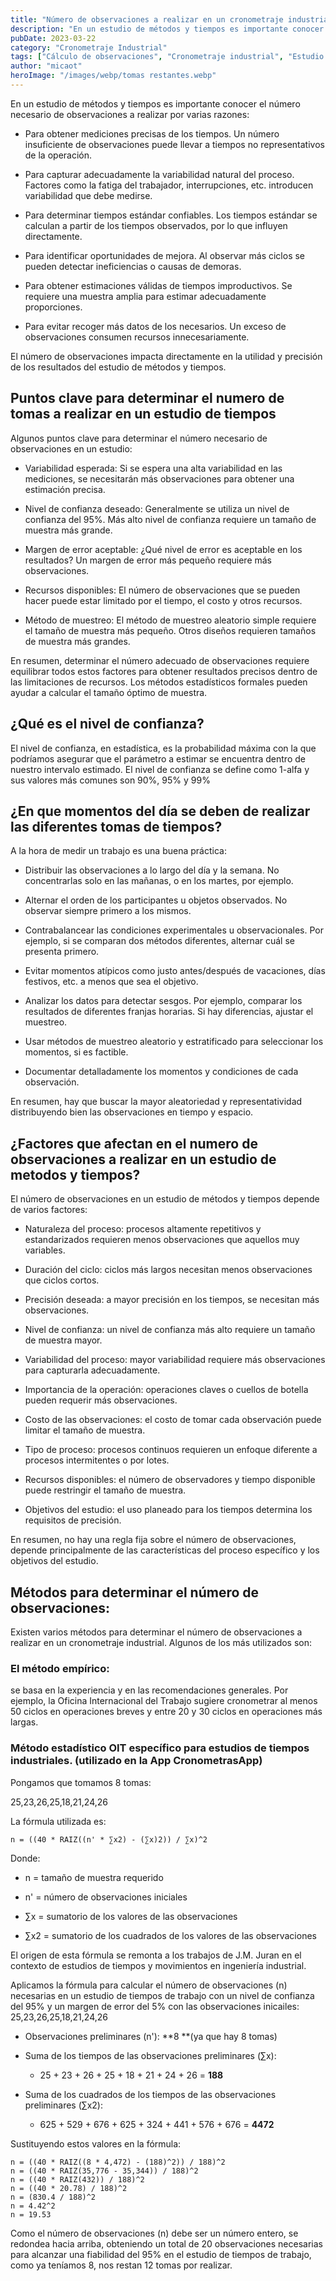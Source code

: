 ```yaml
---
title: "Número de observaciones a realizar en un cronometraje industrial"
description: "En un estudio de métodos y tiempos es importante conocer el número necesario de observaciones a realizar para obtener mediciones precisas y capturar la variabilidad del proceso."
pubDate: 2023-03-22
category: "Cronometraje Industrial"
tags: ["Cálculo de observaciones", "Cronometraje industrial", "Estudio de tiempos", "Fórmula OIT", "Ingeniería de métodos", "Margen de error", "Medición del trabajo", "Nivel de confianza", "Tamaño de muestra", "Variabilidad del proceso"]
author: "micaot"
heroImage: "/images/webp/tomas restantes.webp"
---
```



En un estudio de métodos y tiempos es importante conocer el número necesario de observaciones a realizar por varias razones:

- Para obtener mediciones precisas de los tiempos. Un número insuficiente de observaciones puede llevar a tiempos no representativos de la operación.

- Para capturar adecuadamente la variabilidad natural del proceso. Factores como la fatiga del trabajador, interrupciones, etc. introducen variabilidad que debe medirse.

- Para determinar tiempos estándar confiables. Los tiempos estándar se calculan a partir de los tiempos observados, por lo que influyen directamente.

- Para identificar oportunidades de mejora. Al observar más ciclos se pueden detectar ineficiencias o causas de demoras.

- Para obtener estimaciones válidas de tiempos improductivos. Se requiere una muestra amplia para estimar adecuadamente proporciones.

- Para evitar recoger más datos de los necesarios. Un exceso de observaciones consumen recursos innecesariamente.

El número de observaciones impacta directamente en la utilidad y precisión de los resultados del estudio de métodos y tiempos.

## Puntos clave para determinar el numero de tomas a realizar en un estudio de tiempos

Algunos puntos clave para determinar el número necesario de observaciones en un estudio:

- Variabilidad esperada: Si se espera una alta variabilidad en las mediciones, se necesitarán más observaciones para obtener una estimación precisa.

- Nivel de confianza deseado: Generalmente se utiliza un nivel de confianza del 95%. Más alto nivel de confianza requiere un tamaño de muestra más grande.

- Margen de error aceptable: ¿Qué nivel de error es aceptable en los resultados? Un margen de error más pequeño requiere más observaciones.

- Recursos disponibles: El número de observaciones que se pueden hacer puede estar limitado por el tiempo, el costo y otros recursos.

- Método de muestreo: El método de muestreo aleatorio simple requiere el tamaño de muestra más pequeño. Otros diseños requieren tamaños de muestra más grandes.

En resumen, determinar el número adecuado de observaciones requiere equilibrar todos estos factores para obtener resultados precisos dentro de las limitaciones de recursos. Los métodos estadísticos formales pueden ayudar a calcular el tamaño óptimo de muestra.

## ¿Qué es el nivel de confianza?

El nivel de confianza, en estadística, es la probabilidad máxima con la que podríamos asegurar que el parámetro a estimar se encuentra dentro de nuestro intervalo estimado. El nivel de confianza se define como 1-alfa y sus valores más comunes son 90%, 95% y 99%

## ¿En que momentos del día se deben de realizar las diferentes tomas de tiempos?

A la hora de medir un trabajo es una buena práctica:

- Distribuir las observaciones a lo largo del día y la semana. No concentrarlas solo en las mañanas, o en los martes, por ejemplo.

- Alternar el orden de los participantes u objetos observados. No observar siempre primero a los mismos.

- Contrabalancear las condiciones experimentales u observacionales. Por ejemplo, si se comparan dos métodos diferentes, alternar cuál se presenta primero.

- Evitar momentos atípicos como justo antes/después de vacaciones, días festivos, etc. a menos que sea el objetivo.

- Analizar los datos para detectar sesgos. Por ejemplo, comparar los resultados de diferentes franjas horarias. Si hay diferencias, ajustar el muestreo.

- Usar métodos de muestreo aleatorio y estratificado para seleccionar los momentos, si es factible.

- Documentar detalladamente los momentos y condiciones de cada observación.

En resumen, hay que buscar la mayor aleatoriedad y representatividad distribuyendo bien las  observaciones en tiempo y espacio.

## ¿Factores que afectan en el numero de observaciones a realizar en un estudio de metodos y tiempos?

El número de observaciones en un estudio de métodos y tiempos depende de varios factores:

- Naturaleza del proceso: procesos altamente repetitivos y estandarizados requieren menos observaciones que aquellos muy variables.

- Duración del ciclo: ciclos más largos necesitan menos observaciones que ciclos cortos.

- Precisión deseada: a mayor precisión en los tiempos, se necesitan más observaciones.

- Nivel de confianza: un nivel de confianza más alto requiere un tamaño de muestra mayor.

- Variabilidad del proceso: mayor variabilidad requiere más observaciones para capturarla adecuadamente.

- Importancia de la operación: operaciones claves o cuellos de botella pueden requerir más observaciones.

- Costo de las observaciones: el costo de tomar cada observación puede limitar el tamaño de muestra.

- Tipo de proceso: procesos continuos requieren un enfoque diferente a procesos intermitentes o por lotes.

- Recursos disponibles: el número de observadores y tiempo disponible puede restringir el tamaño de muestra.

- Objetivos del estudio: el uso planeado para los tiempos determina los requisitos de precisión.

En resumen, no hay una regla fija sobre el número de observaciones, depende principalmente de las características del proceso específico y los objetivos del estudio.

## Métodos para determinar el número de observaciones:

Existen varios métodos para determinar el número de observaciones a realizar en un cronometraje industrial. Algunos de los más utilizados son:

### El método empírico:

se basa en la experiencia y en las recomendaciones generales. Por ejemplo, la Oficina Internacional del Trabajo sugiere cronometrar al menos 50 ciclos en operaciones breves y entre 20 y 30 ciclos en operaciones más largas.

<WebpImage src="/images/default.png" alt="Tabla que establece el número de lecturas según la duración del ciclo a cronometrar" />

### Método estadístico OIT específico para estudios de tiempos industriales. (utilizado en la App CronometrasApp)

Pongamos que tomamos 8 tomas:

25,23,26,25,18,21,24,26

La fórmula utilizada es:

<WebpImage src="/images/default.png" alt="Fórmula OIT para calcular el número de observaciones" />

```plaintext
n = ((40 * RAIZ((n' * ∑x2) - (∑x)2)) / ∑x)^2
```

Donde:

- n = tamaño de muestra requerido

- n' = número de observaciones iniciales

- ∑x = sumatorio de los valores de las observaciones

- ∑x2 = sumatorio de los cuadrados de los valores de las observaciones

El origen de esta fórmula se remonta a los trabajos de J.M. Juran en el contexto de estudios de tiempos y movimientos en ingeniería industrial.

Aplicamos la fórmula para calcular el número de observaciones (n) necesarias en un estudio de tiempos de trabajo con un nivel de confianza del 95% y un margen de error del 5% con las observaciones inicailes: 25,23,26,25,18,21,24,26

- Observaciones preliminares (n'): **8 **(ya que hay 8 tomas)

- Suma de los tiempos de las observaciones preliminares (∑x):
  - 25 + 23 + 26 + 25 + 18 + 21 + 24 + 26 = **188**

- Suma de los cuadrados de los tiempos de las observaciones preliminares (∑x2):
  - 625 + 529 + 676 + 625 + 324 + 441 + 576 + 676 = **4472**



Sustituyendo estos valores en la fórmula:

```plaintext
n = ((40 * RAIZ((8 * 4,472) - (188)^2)) / 188)^2
n = ((40 * RAIZ(35,776 - 35,344)) / 188)^2
n = ((40 * RAIZ(432)) / 188)^2
n = ((40 * 20.78) / 188)^2
n = (830.4 / 188)^2
n = 4.42^2
n = 19.53
```

Como el número de observaciones (n) debe ser un número entero, se redondea hacia arriba, obteniendo un total de 20 observaciones necesarias para alcanzar una fiabilidad del 95% en el estudio de tiempos de trabajo, como ya teníamos 8, nos restan 12 tomas por realizar.